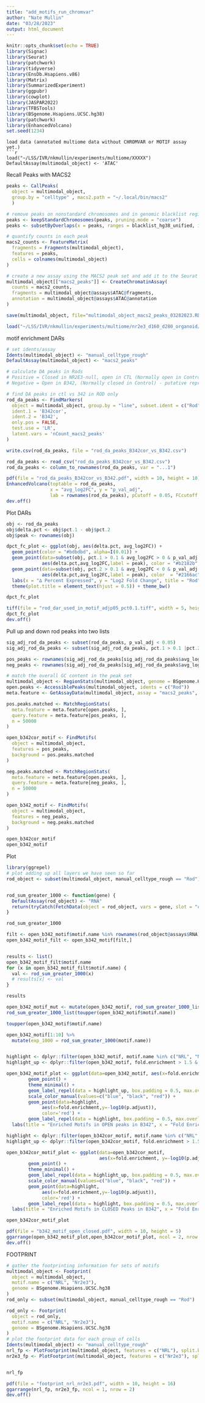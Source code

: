 ```yaml
---
title: "add_motifs_run_chromvar"
author: "Nate Mullin"
date: "03/28/2023"
output: html_document
---
```


```r
knitr::opts_chunk$set(echo = TRUE)
library(Signac)
library(Seurat)
library(patchwork)
library(tidyverse)
library(EnsDb.Hsapiens.v86)
library(Matrix)
library(SummarizedExperiment)
library(ggpubr)
library(cowplot)
library(JASPAR2022)
library(TFBSTools)
library(BSgenome.Hsapiens.UCSC.hg38)
library(patchwork)
library(EnhancedVolcano)
set.seed(1234)
```


```
load data (annotated multiome data without CHROMVAR or MOTIF assay yet.)
```r
load("~/LSS/IVR/nkmullin/experiments/multiome/XXXXX")
DefaultAssay(multimodal_object) <- 'ATAC'
```

#################################################################################
############################ Recall Peaks with MACS2 ############################
#################################################################################
```r
peaks <- CallPeaks(
  object = multimodal_object,
  group.by = "celltype" , macs2.path = "~/.local/bin/macs2"
  )

# remove peaks on nonstandard chromosomes and in genomic blacklist regions
peaks <- keepStandardChromosomes(peaks, pruning.mode = "coarse")
peaks <- subsetByOverlaps(x = peaks, ranges = blacklist_hg38_unified, invert = TRUE)

# quantify counts in each peak
macs2_counts <- FeatureMatrix(
  fragments = Fragments(multimodal_object),
  features = peaks,
  cells = colnames(multimodal_object)
)

# create a new assay using the MACS2 peak set and add it to the Seurat object
multimodal_object[["macs2_peaks"]] <- CreateChromatinAssay(
  counts = macs2_counts,
  fragments = multimodal_object@assays$ATAC@fragments,
  annotation = multimodal_object@assays$ATAC@annotation
)

save(multimodal_object, file="multimodal_object_macs2_peaks_03282023.RData")
```

```r
load("~/LSS/IVR/nkmullin/experiments/multiome/nr2e3_d160_d280_organoid/seurat_downstream/motif/multimodal_object_macs2_peaks_03282023.RData")
```


###############################################################################
############################ motif enrichment DARs ############################
###############################################################################
```r
# set idents/assay
Idents(multimodal_object) <- "manual_celltype_rough"
DefaultAssay(multimodal_object) <- "macs2_peaks"

# calculate DA peaks in Rods
# Positive = Closed in NR2E3-null, open in CTL (Normally open in Control) - putative NRL etc sites
# Negative = Open in B342, (Normally closed in Control) - putative repressed sites

# find DA peaks in ctl vs 342 in ROD only
rod_da_peaks <- FindMarkers(
  object = multimodal_object, group.by = "line", subset.ident = c("Rod"),
  ident.1 = 'B342cor',
  ident.2 = 'B342',
  only.pos = FALSE,
  test.use = 'LR',
  latent.vars = 'nCount_macs2_peaks'
)

write.csv(rod_da_peaks, file = "rod_da_peaks_B342cor_vs_B342.csv")

rod_da_peaks <- read_csv("rod_da_peaks_B342cor_vs_B342.csv")
rod_da_peaks <- column_to_rownames(rod_da_peaks, var = "...1")

pdf(file = "rod_da_peaks_B342cor_vs_B342.pdf", width = 10, height = 10)
EnhancedVolcano(toptable = rod_da_peaks, 
                x = "avg_log2FC", y = "p_val_adj", 
                lab = rownames(rod_da_peaks), pCutoff = 0.05, FCcutoff = 1, drawConnectors = T)
dev.off()
```

Plot DARs

```r
obj <- rod_da_peaks
obj$delta.pct <- obj$pct.1 - obj$pct.2
obj$peak <- rownames(obj)

dpct_fc_plot <- ggplot(obj, aes(delta.pct, avg_log2FC)) + 
  geom_point(color = "#bdbdbd", alpha=I(0.01)) +
  geom_point(data=subset(obj, pct.1 > 0.1 & avg_log2FC > 0 & p_val_adj < 0.05),
             aes(delta.pct,avg_log2FC,label = peak), color = "#b2182b",alpha=I(0.5)) + 
  geom_point(data=subset(obj, pct.2 > 0.1 & avg_log2FC < 0 & p_val_adj < 0.05),
             aes(delta.pct,avg_log2FC,label = peak), color  = "#2166ac",alpha=I(0.5)) + 
  labs(x = "∆ Percent Expressed", y = "Log2 Fold Change", title = "Rod") +
  theme(plot.title = element_text(hjust = 0.5)) + theme_bw() 

dpct_fc_plot

tiff(file = "rod_dar_used_in_motif_adjp05_pct0.1.tiff", width = 5, height = 5, res = 300, units = "in")
dpct_fc_plot
dev.off()

```


Pull up and down rod peaks into two lists
```r
sig_adj_rod_da_peaks <- subset(rod_da_peaks, p_val_adj < 0.05)
sig_adj_rod_da_peaks <- subset(sig_adj_rod_da_peaks, pct.1 > 0.1 |pct.2 > 0.1 )

pos_peaks <- rownames(sig_adj_rod_da_peaks[sig_adj_rod_da_peaks$avg_log2FC > 0,])
neg_peaks <- rownames(sig_adj_rod_da_peaks[sig_adj_rod_da_peaks$avg_log2FC < 0,])

# match the overall GC content in the peak set
multimodal_object <- RegionStats(multimodal_object, genome = BSgenome.Hsapiens.UCSC.hg38)
open.peaks <- AccessiblePeaks(multimodal_object, idents = c("Rod"))
meta.feature <- GetAssayData(multimodal_object, assay = "macs2_peaks", slot = "meta.features")

pos.peaks.matched <- MatchRegionStats(
  meta.feature = meta.feature[open.peaks, ],
  query.feature = meta.feature[pos_peaks, ],
  n = 50000
)

open_b342cor_motif <- FindMotifs(
  object = multimodal_object,
  features = pos_peaks, 
  background = pos.peaks.matched
)

neg.peaks.matched <- MatchRegionStats(
  meta.feature = meta.feature[open.peaks, ],
  query.feature = meta.feature[neg_peaks, ],
  n = 50000
)

open_b342_motif <- FindMotifs(
  object = multimodal_object,
  features = neg_peaks, 
  background = neg.peaks.matched
)

open_b342cor_motif
open_b342_motif
```

Plot
```r
library(ggrepel)
# plot adding up all layers we have seen so far
rod_object <- subset(multimodal_object, manual_celltype_rough == "Rod")


rod_sum_greater_1000 <- function(gene) {
  DefaultAssay(rod_object) <- "RNA"
  return(tryCatch(FetchData(object = rod_object, vars = gene, slot = "counts") %>% sum() %>% ifelse(.>1000), error=function(e) NULL))
}

rod_sum_greater_1000

filt <- open_b342_motif$motif.name %in% rownames(rod_object@assays$RNA)
open_b342_motif_filt <- open_b342_motif[filt,]


results <- list()
open_b342_motif_filt$motif.name
for (x in open_b342_motif_filt$motif.name) {
  val <- rod_sum_greater_1000(x)
  # results[x] <- val
} 

results

open_b342_motif_mut <- mutate(open_b342_motif, rod_sum_greater_1000_list(motif.name)) 
rod_sum_greater_1000_list(toupper(open_b342_motif$motif.name))

toupper(open_b342_motif$motif.name)

open_b342_motif[1:10] %>%
  mutate(exp_1000 = rod_sum_greater_1000(motif.name))


highlight <- dplyr::filter(open_b342_motif, motif.name %in% c("NRL", "Nr2e3"))
highlight_up <- dplyr::filter(open_b342_motif, fold.enrichment > 1.5 & -log10(p.adjust) > 10)

open_b342_motif_plot <- ggplot(data=open_b342_motif, aes(x=fold.enrichment, y=-log10(p.adjust), label=motif.name)) +
        geom_point() + 
        theme_minimal() +
        geom_label_repel(data = highlight_up, box.padding = 0.5, max.overlaps = 30, fill = "gray") +
        scale_color_manual(values=c("blue", "black", "red")) +
        geom_point(data=highlight, 
             aes(x=fold.enrichment,y=-log10(p.adjust)), 
             color='red') +
        geom_label_repel(data = highlight, box.padding = 0.5, max.overlaps = 10, fill = "white") +
  labs(title = "Enriched Motifs in OPEN peaks in B342", x = "Fold Enrichment over Background")

highlight <- dplyr::filter(open_b342cor_motif, motif.name %in% c("NRL", "Nr2e3"))
highlight_up <- dplyr::filter(open_b342cor_motif, fold.enrichment > 1.5 & -log10(p.adjust) > 2)

open_b342cor_motif_plot <- ggplot(data=open_b342cor_motif, 
                                  aes(x=fold.enrichment, y=-log10(p.adjust), label=motif.name)) +
        geom_point() + 
        theme_minimal() +
        geom_label_repel(data = highlight_up, box.padding = 0.5, max.overlaps = 30, fill = "gray") +
        scale_color_manual(values=c("blue", "black", "red")) +
        geom_point(data=highlight, 
             aes(x=fold.enrichment,y=-log10(p.adjust)), 
             color='red') +
        geom_label_repel(data = highlight, box.padding = 0.5, max.overlaps = 10, fill = "white") +
  labs(title = "Enriched Motifs in CLOSED Peaks in B342", x = "Fold Enrichment over Background") 

open_b342cor_motif_plot

pdf(file = "b342_motif_open_closed.pdf", width = 10, height = 5)
ggarrange(open_b342_motif_plot,open_b342cor_motif_plot, ncol = 2, nrow = 1)
dev.off()
```


FOOTPRINT
```r
# gather the footprinting information for sets of motifs
multimodal_object <- Footprint(
  object = multimodal_object,
  motif.name = c("NRL", "Nr2e3"),
  genome = BSgenome.Hsapiens.UCSC.hg38
)
rod_only <- subset(multimodal_object, manual_celltype_rough == "Rod")

rod_only <- Footprint(
  object = rod_only,
  motif.name = c("NRL", "Nr2e3"),
  genome = BSgenome.Hsapiens.UCSC.hg38
)
# plot the footprint data for each group of cells
Idents(multimodal_object) <- "manual_celltype_rough"
nrl_fp <- PlotFootprint(multimodal_object, features = c("NRL"), split.by = "manual_celltype_rough", show.expected = F, group.by = "line", label = F)
nr2e3_fp <- PlotFootprint(multimodal_object, features = c("Nr2e3"), split.by = "manual_celltype_rough", show.expected = F,  group.by = "line", label = F)


nrl_fp

pdf(file = "footprint_nrl_nr2e3.pdf", width = 10, height = 16)
ggarrange(nrl_fp, nr2e3_fp, ncol = 1, nrow = 2)
dev.off()

```

